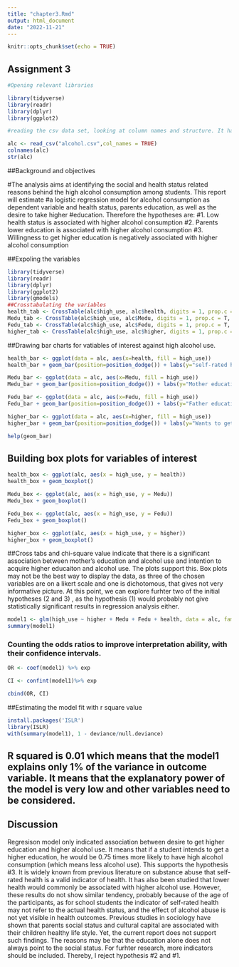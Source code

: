 ```yaml
---
title: "chapter3.Rmd"
output: html_document
date: "2022-11-21"
---
```


```r
knitr::opts_chunk$set(echo = TRUE)
```
## Assignment 3 

```r
#Opening relevant libraries

library(tidyverse)
library(readr)
library(dplyr)
library(ggplot2)
```
```r
#reading the csv data set, looking at column names and structure. It has 35 variables and 370 rows. This dataset present merged results of questionnaire of two Portuguese schools on student achievement in math and Portuguese language class and alcohol consumption in secondary education. The data attributes include student grades, demographic, social and school related features and it was collected by using school reports and questionnaires. More on the dataset from: https://archive.ics.uci.edu/ml/datasets/Student+Performance

alc <- read_csv("alcohol.csv",col_names = TRUE)
colnames(alc)
str(alc)
```
##Background and objectives

#The analysis aims at identifying the social and health status related reasons behind the high alcohol consumption among students. This report will estimate #a logistic regression model for alcohol consumption as dependent variable and health status, parents education, as well as the desire to take higher #education. Therefore the hypotheses are:
#1. Low health status is associated with higher alcohol consumption
#2. Parents lower education is associated with higher alcohol consumption
#3. Willingness to get higher education is negatively associated with higher alcohol consumption

##Expoling the variables
```r

library(tidyverse)
library(readr)
library(dplyr)
library(ggplot2)
library(gmodels)
##Crosstabulating the variables
health_tab <- CrossTable(alc$high_use, alc$health, digits = 1, prop.c = T, chisq = T)
Medu_tab <- CrossTable(alc$high_use, alc$Medu, digits = 1, prop.c = T, chisq = T)
Fedu_tab <- CrossTable(alc$high_use, alc$Fedu, digits = 1, prop.c = T, chisq = T)
higher_tab <- CrossTable(alc$high_use, alc$higher, digits = 1, prop.c = T, chisq = T)

```
##Drawing bar charts for vatiables of interest against high alcohol use.
```r
health_bar <- ggplot(data = alc, aes(x=health, fill = high_use))
health_bar + geom_bar(position=position_dodge()) + labs(y="self-rated health")

Medu_bar <- ggplot(data = alc, aes(x=Medu, fill = high_use))
Medu_bar + geom_bar(position=position_dodge()) + labs(y="Mother education")

Fedu_bar <- ggplot(data = alc, aes(x=Fedu, fill = high_use))
Fedu_bar + geom_bar(position=position_dodge()) + labs(y="Father education")

higher_bar <- ggplot(data = alc, aes(x=higher, fill = high_use))
higher_bar + geom_bar(position=position_dodge()) + labs(y="Wants to get higher degree")

help(geom_bar)


```
## Building box plots for variables of interest
```r


health_box <- ggplot(alc, aes(x = high_use, y = health))
health_box + geom_boxplot()

Medu_box <- ggplot(alc, aes(x = high_use, y = Medu))
Medu_box + geom_boxplot()

Fedu_box <- ggplot(alc, aes(x = high_use, y = Fedu))
Fedu_box + geom_boxplot()

higher_box <- ggplot(alc, aes(x = high_use, y = higher))
higher_box + geom_boxplot()

```
##Cross tabs and chi-square value indicate that there is a significant association between mother's education and alcohol use and intention to acquire higher educaiton and alcohol use. The plots support this. Box plots may not be the best way to display the data, as three of the chosen variables are on a likert scale and one is dichotomous, that gives not very informative picture. At this point, we can explore furhter two of the initial hypotheses (2 and 3) , as the hypothesis (1) would probably not give statistically significant results in regression analysis either.

```r
model1 <- glm(high_use ~ higher + Medu + Fedu + health, data = alc, family = "binomial")
summary(model1)
```

### Counting the odds ratios to improve interpretation ability, with their confidence intervals.
```r

OR <- coef(model1) %>% exp

CI <- confint(model1)%>% exp

cbind(OR, CI) 

```
##Estimating the model fit with r square value
```r
install.packages('ISLR')
library(ISLR)
with(summary(model1), 1 - deviance/null.deviance)

```
## R squared is 0.01 which means that the model1 explains only 1% of the variance in outcome variable. It means that the explanatory power of the model is very low and other variables need to be considered.

## Discussion
Regresison model only indicated association between desire to get higher education and higher alcohol use. It means that if a student intends to get a higher education, he would be 0.75 times more likely to have high alcohol consumption (which means less alcohol use). This supports the hypothesis #3.
It is widely known from previous literature on substance abuse that self-rated health is a valid indicator of health. It has also been studied that lower health would commonly be associated with higher alcohol use. However, these results do not show similar tendency, probably because of the age of the participants, as for school students the indicator of self-rated health may not refer to the actual health status, and the effect of alcohol abuse is not yet visible in health outcomes. Previous studies in sociology have shown that parents social status and cultural capital are associated with their children healthy life style. Yet, the current report does not support such findings. The reasons may be that the education alone does not always point to the social status. For furhter research, more indicators should be included. Thereby, I reject hypothesis #2 and #1.

